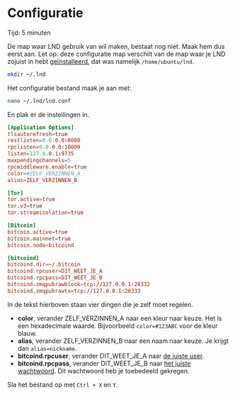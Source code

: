 
# Configuratie

<Callout emoji="&#x2139;">
	Tijd: 5 minuten
</Callout>

De map waar LND gebruik van wil maken, bestaat nog niet. Maak hem dus eerst aan. Let op: deze configuratie map verschilt van de map waar je LND zojuist in hebt [geïnstalleerd](/lightning/installation), dat was namelijk `/home/ubuntu/lnd`.

```bash
mkdir ~/.lnd
```

Het configuratie bestand maak je aan met:

```bash
nano ~/.lnd/lnd.conf
```

En plak er de instellingen in.

```toml
[Application Options]
tlsautorefresh=true
restlisten=0.0.0.0:8080
rpclisten=0.0.0.0:10009
listen=127.0.0.1:9735
maxpendingchannels=5
rpcmiddleware.enable=true
color=#ZELF_VERZINNEN_A
alias=ZELF_VERZINNEN_B

[Tor]
tor.active=true
tor.v3=true
tor.streamisolation=true

[Bitcoin]
bitcoin.active=true
bitcoin.mainnet=true
bitcoin.node=bitcoind

[bitcoind]
bitcoind.dir=~/.bitcoin
bitcoind.rpcuser=DIT_WEET_JE_A
bitcoind.rpcpass=DIT_WEET_JE_B
bitcoind.zmqpubrawblock=tcp://127.0.0.1:28332
bitcoind.zmqpubrawtx=tcp://127.0.0.1:28333
```

In de tekst hierboven staan vier dingen die je zelf moet regelen.

* **color**, verander ZELF\_VERZINNEN\_A naar een kleur naar keuze. Het is een hexadecimale waarde. Bijvoorbeeld `color=#123ABC` voor de kleur blauw.
* **alias**, verander ZELF\_VERZINNEN\_B naar een naam naar keuze. Je krijgt dan `alias=nickname`.
* **bitcoind.rpcuser**, verander DIT\_WEET\_JE\_A naar [de juiste user](/bitcoin-core/configure-and-start).
* **bitcoind.rpcpass**, verander DIT\_WEET\_JE\_B naar [het juiste wachtwoord](/bitcoin-core/configure-and-start). Dit wachtwoord heb je toebedeeld gekregen.

Sla het bestand op met `Ctrl + X` en `Y`.

